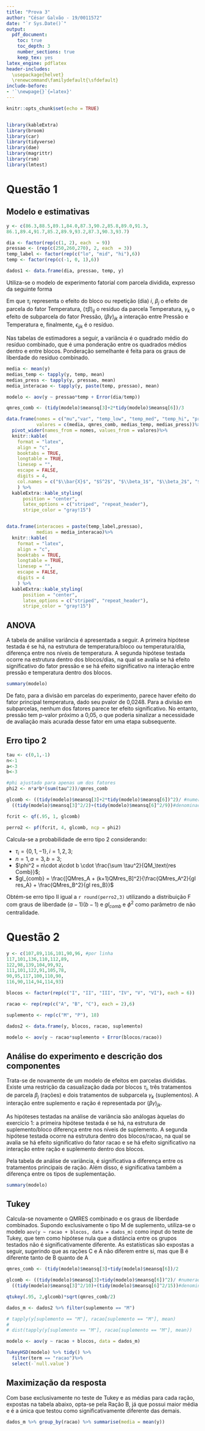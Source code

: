 ```yaml
---
title: "Prova 3"
author: "César Galvão - 19/0011572"
date: "`r Sys.Date()`"
output:
  pdf_document: 
    toc: true
    toc_depth: 3
    number_sections: true
    keep_tex: yes
latex_engine: pdflatex
header-includes:
  \usepackage{helvet}
  \renewcommand\familydefault{\sfdefault}
include-before:
- '`\newpage{}`{=latex}'
---
```


\let\oldsection\section
\renewcommand\section{\clearpage\oldsection}


```r
knitr::opts_chunk$set(echo = TRUE)


library(kableExtra)
library(broom)
library(car)
library(tidyverse)
library(dae)
library(magrittr)
library(rsm)
library(lmtest)
```


# Questão 1

## Modelo e estimativas

```r
y <- c(86.3,88.5,89.1,84.0,87.3,90.2,85.8,89.0,91.3,
86.1,89.4,91.7,85.2,89.9,93.2,87.3,90.3,93.7)

dia <- factor(rep(c(1, 2), each  = 9))
pressao <- (rep(c(250,260,270), 2, each  = 3))
temp_label <- factor(rep(c("lo", "mid", "hi"),6))
temp <- factor(rep(c(-1, 0, 1),6))

dados1 <- data.frame(dia, pressao, temp, y)

```

Utiliza-se o modelo de experimento fatorial com parcela dividida, expresso da seguinte forma

\begin{align}
  y_{ijk} = \mu + \tau_i + \beta_j + (\tau\beta)_{ij} + \gamma_k + (\beta\gamma)_{jk} + \epsilon_{ijk}
\end{align}

Em que $\tau_i$ representa o efeito do bloco ou repetição (dia) $i$, $\beta_j$ o efeito de parcela do fator Temperatura, $(\tau\beta)_{ij}$ o resíduo da parcela Temperatura, $\gamma_k$ o efeito de subparcela do fator Pressão, $(\beta\gamma)_{jk}$ a interação entre Pressão e Temperatura e, finalmente, $\epsilon_{ijk}$ é o resíduo.

Nas tabelas de estimadores a seguir, a variância é o quadrado médio do resíduo combinado, que é uma ponderação entre os quadrados médios dentro e entre blocos. Ponderação semelhante é feita para os graus de liberdade do resíduo combinado.

```r
media <- mean(y)
medias_temp <- tapply(y, temp, mean)
medias_press <- tapply(y, pressao, mean)
media_interacao <- tapply(y, paste(temp, pressao), mean)

modelo <- aov(y ~ pressao*temp + Error(dia/temp))

qmres_comb <- (tidy(modelo)$meansq[3]+2*tidy(modelo)$meansq[6])/3

data.frame(nomes = c("mu","var", "temp_low", "temp_med", "temp_hi", "press_250", "press_260", "press_270"),
           valores = c(media, qmres_comb, medias_temp, medias_press))%>%
  pivot_wider(names_from = nomes, values_from = valores)%>%
  knitr::kable(
    format = "latex",
    align = "c",
    booktabs = TRUE,
    longtable = TRUE,
    linesep = "",
    escape = FALSE,
    digits = 4,
    col.names = c("$\\bar{X}$", "$S^2$", "$\\beta_1$", "$\\beta_2$", "$\\beta_3$", "$\\gamma_1$", "$\\gamma_2$", "$\\gamma_3$")
    ) %>%
  kableExtra::kable_styling(
      position = "center",
      latex_options = c("striped", "repeat_header"),
      stripe_color = "gray!15")


data.frame(interacoes = paste(temp_label,pressao),
           medias = media_interacao)%>%
  knitr::kable(
    format = "latex",
    align = "c",
    booktabs = TRUE,
    longtable = TRUE,
    linesep = "",
    escape = FALSE,
    digits = 4
    ) %>%
  kableExtra::kable_styling(
      position = "center",
      latex_options = c("striped", "repeat_header"),
      stripe_color = "gray!15")
```

## ANOVA

A tabela de análise variância é apresentada a seguir. A primeira hipótese testada é se há, na estrutura de temperatura/bloco ou temperatura/dia, diferença entre nos níveis de temperatura. A segunda hipótese testada ocorre na estrutura dentro dos blocos/dias, na qual se avalia se há efeito significativo do fator pressão e se há efeito significativo na interação entre pressão e temperatura dentro dos blocos.

```r
summary(modelo)
```

De fato, para a divisão em parcelas do experimento, parece haver efeito do fator principal temperatura, dado seu pvalor de 0,0248. Para a divisão em subparcelas, nenhum dos fatores parece ter efeito significativo. No entanto, pressão tem p-valor próximo a 0,05, o que poderia sinalizar a necessidade de avaliação mais acurada desse fator em uma etapa subsequente.


## Erro tipo 2

```r

tau <- c(0,1,-1)
n<-1
a<-3
b<-3

#phi ajustado para apenas um dos fatores
phi2 <- n*a*b*(sum(tau^2))/qmres_comb

glcomb <- ((tidy(modelo)$meansq[3]+2*tidy(modelo)$meansq[6])^2)/ #numerador
  ((tidy(modelo)$meansq[3]^2/2)+(tidy(modelo)$meansq[6]^2/9))#denominador

fcrit <- qf(.95, 1, glcomb)

perro2 <- pf(fcrit, 4, glcomb, ncp = phi2)

```
Calcula-se a probabilidade de erro tipo 2 considerando:

* $\tau_i = \{0,1,-1\}, i = 1, 2, 3$;
* $n = 1, a = 3, b = 3$;
* $\phi^2 = n\cdot a\cdot b \cdot \frac{\sum \tau^2}{QM_\text{res Comb}}$;
* $gl_{comb} = \frac{[QMres_A + (k+1)QMres_B]^2}{\frac{QMres_A^2}{gl res_A} + \frac{QMres_B^2}{gl res_B}}$

Obtém-se erro tipo II igual a `r round(perro2,3)` utilizando a distribuição F com graus de liberdade $(a-1)(b-1)$ e $gl_{comb}$ e $\phi^2$ como parâmetro de não centralidade.



# Questão 2

```r
y <- c(107,89,116,101,90,96, #por linha
117,101,136,110,112,89,
122,98,139,104,99,92,
111,101,122,91,105,78,
90,95,117,100,110,90,
116,90,114,94,114,93)

blocos <- factor(rep(c("I", "II", "III", "IV", "V", "VI"), each = 6))

racao <- rep(rep(c("A", "B", "C"), each = 2),6)

suplemento <- rep(c("M", "P"), 18)

dados2 <- data.frame(y, blocos, racao, suplemento)

modelo <- aov(y ~ racao*suplemento + Error(blocos/racao))

```

## Análise do experimento e descrição dos componentes

Trata-se de novamente de um modelo de efeitos em parcelas divididas. Existe uma restrição da casualização dada por blocos $\tau_i$, três tratamentos de parcela $\beta_j$ (rações) e dois tratamentos de subparcela $\gamma_k$ (suplementos). A interação entre suplemento e ração é representada por $(\beta\gamma)_{jk}$.

\begin{align}
  y_{ijk} = \mu + \tau_i + \beta_j + (\tau\beta)_{ij} + \gamma_k + (\beta\gamma)_{jk} + \epsilon_{ijk}
\end{align}

As hipóteses testadas na análise de variância são análogas àquelas do exercício 1: a primeira hipótese testada é se há, na estrutura de suplemento/bloco diferença entre nos níveis de suplemento. A segunda hipótese testada ocorre na estrutura dentro dos blocos/racao, na qual se avalia se há efeito significativo do fator racao e se há efeito significativo na interação entre ração e suplemento dentro dos blocos.

Pela tabela de análise de variância, é significativa a diferença entre os tratamentos principais de ração. Além disso, é significativa também a diferença entre os tipos de suplementação.

```r
summary(modelo)
```
## Tukey

Calcula-se novamente o QMRES combinado e os graus de liberdade combinados. Supondo exclusivamente o tipo M de suplemento, utiliza-se o modelo `aov(y ~ racao + blocos, data = dados_m)` como input do teste de Tukey, que tem como hipótese nula que a distância entre os grupos testados não é significativamente diferente. As estatísticas são expostas a seguir, sugerindo que as rações C e A não diferem entre si, mas que B é diferente tanto de B quanto de A

```r

qmres_comb <- (tidy(modelo)$meansq[3]+tidy(modelo)$meansq[6])/2

glcomb <- ((tidy(modelo)$meansq[3]+tidy(modelo)$meansq[6])^2)/ #numerador
  ((tidy(modelo)$meansq[3]^2/10)+(tidy(modelo)$meansq[6]^2/15))#denominador

qtukey(.95, 2,glcomb)*sqrt(qmres_comb/2)

dados_m <- dados2 %>% filter(suplemento == "M")

# tapply(y[suplemento == "M"], racao[suplemento == "M"], mean)
# 
# dist(tapply(y[suplemento == "M"], racao[suplemento == "M"], mean))

modelo <- aov(y ~ racao + blocos, data = dados_m)

TukeyHSD(modelo) %>% tidy() %>%
  filter(term == "racao")%>%
  select(-`null.value`)

```

## Maximização da resposta

Com base exclusivamente no teste de Tukey e as médias para cada ração, expostas na tabela abaixo, opta-se pela Ração B, já que possui maior média e é a única que testou como significativamente diferente das demais.

```r
dados_m %>% group_by(racao) %>% summarise(media = mean(y))
```



